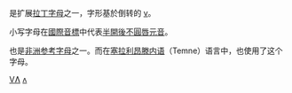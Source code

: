{{noteTA
|T=ʌ
}}
{{Infobox alphabet|alphabet=拉丁|lc=ʌ|uuc=0245|ulc=028C}}
{{Unicode|'''Ʌ''', '''ʌ'''}} 是扩展[[拉丁字母|拉丁字母]]之一，字形基於倒转的 [[v|v]]。

小写字母在[[國際音標|國際音標]]中代表[[半開後不圓唇元音|半開後不圓唇元音]]。

{{Unicode|ʌ}} 也是[[非洲参考字母|非洲参考字母]]之一。而在[[塞拉利昂|塞拉利昂]][[滕内语|滕内语]]（Temne）语言中，也使用了这个字母。

{{Latin alphabet}}

[[Category:不常见拉丁字母|VɅ]]
[[Category:音標符號|ʌ]]